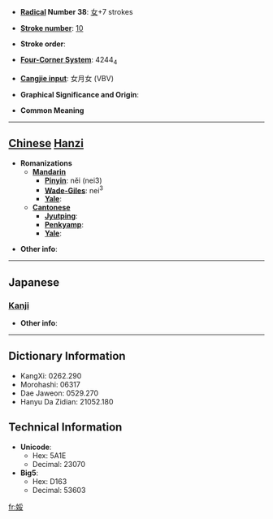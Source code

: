 * '''[[Wiktionary:Chinese radical index| Radical]] Number 38''': [[Wiktionary:Chinese radical index 女|女]]+7 strokes

* '''[[Wiktionary:Chinese total strokes index|Stroke number]]''': [[Wiktionary:Chinese total strokes index 10|10]]

* '''Stroke order''': 

* '''[[Wiktionary:Chinese four corner index|Four-Corner System]]''': 4244<sub>4</sub>

* '''[[Wiktionary:Chinese Cangjie index|Cangjie input]]''': 女月女 (VBV)

* '''Graphical Significance and Origin''': 

* '''Common Meaning'''

----

== [[Chinese]] [[Hanzi]] ==

* '''Romanizations'''
** '''[[Mandarin]]'''
*** '''[[Pinyin]]''': něi (nei3)
*** '''[[Wade-Giles]]''': nei<sup>3</sup>
*** '''[[Yale]]''': 
** '''[[Cantonese]]'''
*** '''[[Jyutping]]''':
*** '''[[Penkyamp]]''': 
*** '''[[Yale]]''': 

* '''Other info''': 

----

==Japanese==
===[[Kanji]]===
{{kanji|on readings=[[だい]] (dai), [[ね]] (ne), [[すい]] (sui)
|kun readings=[[あでやか]] (adeyaka), [[やすらか]] (yasuraka)
}}

* '''Other info''':  

----

== Dictionary Information ==

* KangXi: 0262.290
* Morohashi: 06317
* Dae Jaweon: 0529.270
* Hanyu Da Zidian: 21052.180

== Technical Information ==

* '''Unicode''':
** Hex: 5A1E
** Decimal: 23070
* '''Big5''':
** Hex: D163
** Decimal: 53603

[[fr:娞]]
